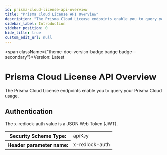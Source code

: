 ```yaml
---
id: prisma-cloud-license-api-overview
title: "Prisma Cloud License API Overview"
description: "The Prisma Cloud License endpoints enable you to query your Prisma Cloud usage."
sidebar_label: Introduction
sidebar_position: 0
hide_title: true
custom_edit_url: null
---
```



<span className={"theme-doc-version-badge badge badge--secondary"}>Version: Latest</span>

<h1 className={"openapi__heading"}>Prisma Cloud License API Overview</h1>



The Prisma Cloud License endpoints enable you to query your Prisma Cloud usage.

<div style={{"marginBottom":"2rem"}}><h2 id={"authentication"} style={{"marginBottom":"1rem"}}>Authentication</h2><SchemaTabs className={"openapi-tabs__security-schemes"}><TabItem label={"API Key: x-redlock-auth"} value={"x-redlock-auth"}>

The x-redlock-auth value is a JSON Web Token (JWT).

<div><table><tbody><tr><th>Security Scheme Type:</th><td>apiKey</td></tr><tr><th>Header parameter name:</th><td>x-redlock-auth</td></tr></tbody></table></div></TabItem></SchemaTabs></div>
      